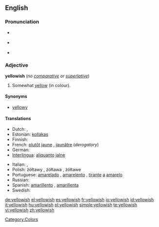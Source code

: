 ==English==

===Pronunciation===
* {{a|RP}} {{IPA|/ˈjeləʊɪʃ/}}
* {{a|US}} {{IPA|/ˈjelɔʊɪʃ/}}
* {{audio|en-us-yellowish.ogg|Audio (US)}}

===Adjective===
'''yellowish''' (''no [[comparative]] or [[superlative]]'')

# Somewhat [[yellow]] (in colour).

====Synonyms====
* [[yellowy]]

====Translations====
{{trans-top|somewhat yellow}}
* Dutch: {{t-|nl|gelig}}, {{t-|nl|geelachtig}}
* Estonian: [[kollakas]]
* Finnish: {{t+|fi|kellertävä}}
* French: [[plutôt]] [[jaune]] {{m|f}}, [[jaunâtre]] {{m|f}} (''derogatory'')
* German: {{t+|de|gelblich}}
* [[Interlingua]]: [[aliquanto]] [[jalne]]
{{trans-mid}}
* Italian: {{t-|it|giallastro|m}}, {{t-|it|giallastra|f}}
* Polish: żółtawy {{m}}, żółtawa {{f}}, żółtawe {{n}}
* Portuguese: [[amarelado]] {{m}}, [[amarelento]] {{m}}, [[tirante]] [[a]] [[amarelo]]
* Russian: {{t|ru|желтоватый|tr=želtovátyj|sc=Cyrl}}
* Spanish: [[amarillento]] {{m}}, [[amarillenta]] {{f}}
* Swedish: {{t+|sv|gulaktig}}
{{trans-bottom}}

[[Category:Colors]]

[[de:yellowish]]
[[el:yellowish]]
[[es:yellowish]]
[[fr:yellowish]]
[[io:yellowish]]
[[id:yellowish]]
[[it:yellowish]]
[[hu:yellowish]]
[[pl:yellowish]]
[[simple:yellowish]]
[[te:yellowish]]
[[vi:yellowish]]
[[zh:yellowish]]